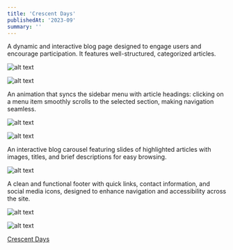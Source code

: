 ```yaml
---
title: 'Crescent Days'
publishedAt: '2023-09'
summary: ''
---
```


A dynamic and interactive blog page designed to engage users and encourage participation. It features well-structured, categorized articles.

![alt text](/images/crescent-days/Crescentdays-4.jpeg)

![alt text](/images/crescent-days/Crescentdays-2.jpeg)

An animation that syncs the sidebar menu with article headings: clicking on a menu item smoothly scrolls to the selected section, making navigation seamless.

![alt text](/images/crescent-days/Crescentdays-3.jpeg)

![alt text](/images/crescent-days/Crescentdays-5.jpeg)

An interactive blog carousel featuring slides of highlighted articles with images, titles, and brief descriptions for easy browsing.

![alt text](/images/crescent-days/Crescentdays-7.jpeg)

A clean and functional footer with quick links, contact information, and social media icons, designed to enhance navigation and accessibility across the site.


![alt text](/images/crescent-days/Crescentdays-6.jpeg)

![alt text](/images/crescent-days/Crescentdays-1.jpeg)


[Crescent Days](https://crescentdays.com/blogs/blog-index)